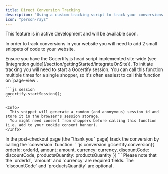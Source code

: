 ```yaml
---
title: Direct Conversion Tracking
description: 'Using a custom tracking script to track your conversions.'
icon: "person-rays"
---
```


<Tip>
  This feature is in active development and will be available soon.
</Tip>

In order to track conversions in your website you will need to add 2 small snippets of code to your website.


<Steps>
  <Step title="Ensure Gocertify.js is implemented site-wide">
    Ensure you have the Gocertify.js head script implemented site-wide (see [integration guide](/section/gettingStarted/integrateOnSite)).
  </Step>
  <Step title="Start a Gocertify session">
    To initiate tracking you will need to start a Gocertify session. You can call this function multiple times for a single shopper, so it's often easiest to call this function on `page-view`.

    ```js session
    gocertify.startSession();
    ```

    <Info>
      This snippet will generate a random (and anonymous) session id and store it in the browser's session storage.
      You might need consent from shoppers before calling this function (i.e. add to your cookie consent banner).
    </Info>
  </Step>
  <Step title="Track the conversion">
    In the post-checkout page (the "thank you" page) track the conversion by calling the `conversion` function:
    ```js conversion
    gocertify.conversion({
      orderId: orderId,
      amount: amount,
      currency: currency,
      discountCode: discountCode,
      productsQuantity: productsQuantity
    })
    ```
    Please note that the `orderId`, `amount` and `currency` are required fields. The `discountCode` and `productsQuantity` are optional.
  </Step>
</Steps>